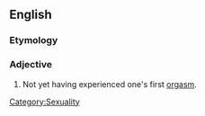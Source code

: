{{rfv}}
==English==

===Etymology===
{{prefix|pre|orgasmic}}

===Adjective===
{{en-adj|-}}

# Not yet having experienced one's first [[orgasm]].

[[Category:Sexuality]]
